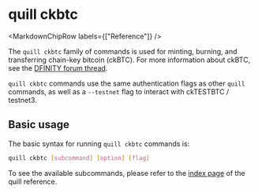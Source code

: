 
# quill ckbtc

<MarkdownChipRow labels={["Reference"]} />

The `quill ckbtc` family of commands is used for minting, burning, and transferring chain-key bitcoin (ckBTC). For more information about ckBTC, see the [DFINITY forum thread](https://forum.dfinity.org/t/17606).

`quill ckbtc` commands use the same authentication flags as other `quill` commands, as well as a `--testnet` flag to interact with ckTESTBTC / testnet3.

## Basic usage

The basic syntax for running `quill ckbtc` commands is:

``` bash
quill ckbtc [subcommand] [option] [flag]
```

To see the available subcommands, please refer to the [index page](../index.mdx) of the quill reference.
